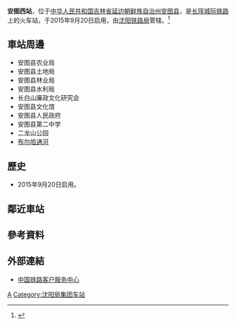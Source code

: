 {{Infobox China railway station
|车站名称 = 安图西站
|图片 = 
|图片介绍 = 
|其他名称 =
|车站拼音 = Antuxi
|英文名称 = Antuxi Railway Station
|车站代码 = 
|电报码 = AXL
|拼音码 = ATX
|坐标 = {{coord|43|6|39.73|N|128|53|15.68|E|display=inline,title}}
|车站地址 = [[吉林省|吉林省]][[延边朝鲜族自治州|延边朝鲜族自治州]][[安图县|安图县]]
|归属 = [[沈阳铁路局|沈阳铁路局]]
|车站等级 = 
|线路 = [[长珲城际铁路|长珲城际铁路]]
|月台数目 = 
|股道数目 = 
}}
'''安图西站'''，位于[[中华人民共和国|中华人民共和国]][[吉林省|吉林省]][[延边朝鲜族自治州|延边朝鲜族自治州]][[安图县|安图县]]，是[[长珲城际铁路|长珲城际铁路]]上的火车站，于2015年9月20日启用，由[[沈阳铁路局|沈阳铁路局]]管辖。<ref>{{Cite web |url=http://search.huochepiao.com/huochezhan/jieshao/4142.htm |title=安图西火车站介绍 |access-date=2017-02-02 |archive-date=2017-10-07 |archive-url=https://web.archive.org/web/20171007052640/http://search.huochepiao.com/huochezhan/jieshao/4142.htm |dead-url=no }}</ref>
==車站周邊==
* 安图县农业局
* 安图县土地局
* 安图县林业局
* 安图县水利局
* 长白山廉政文化研究会
* 安图县文化馆
* 安图县人民政府
* 安图县第二中学
* 二龙山公园
* [[布尔哈通河|布尔哈通河]]

==歷史==
* 2015年9月20日启用。
==鄰近車站== 
{{start rail box|[[中国铁路|中国铁路]]}}
{{s-inop|[[大石头南站|大石头南站]] |[[长春西站|长春西]]方向}}
{{s-line|[[长珲城际铁路|长珲城际铁路]]}}
{{s-inop|[[延吉西站|延吉西站]]|[[珲春站|珲春]]方向}}
{{s-end}}

==參考資料==
{{reflist}}
==外部連結==
* [http://www.12306.cn/mormhweb/ 中国铁路客户服务中心]{{Wayback|url=http://www.12306.cn/mormhweb/ |date=20180205163941 }}
{{China-rail-stub}}
{{长珲城际铁路}}
[[Category:延边州铁路车站|A]]
[[Category:沈阳局集团车站|Category:沈阳局集团车站]]
